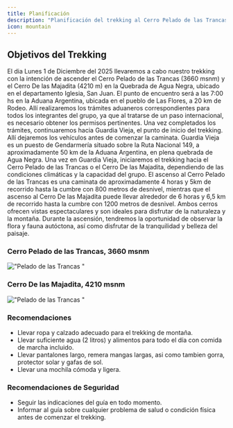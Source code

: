 ```yaml
---
title: Planificación
description: "Planificación del trekking al Cerro Pelado de las Trancas (3660 msnm) y Cerro De las Majadita (4210 m) en la Quebrada de Agua Negra, San Juan."
icon: mountain
---
```


## Objetivos del Trekking

El dia Lunes 1 de Diciembre del 2025 llevaremos a cabo nuestro trekking con la intención de ascender el Cerro Pelado de las Trancas (3660 msnm) y el Cerro De las Majadita (4210 m) en la Quebrada de Agua Negra, ubicado en el departamento Iglesia, San Juan.
El punto de encuentro será a las 7:00 hs en la Aduana Argentina, ubicada en el pueblo de Las Flores, a 20 km de Rodeo. Allí realizaremos los trámites aduaneros correspondientes para todos los integrantes del grupo, ya que al tratarse de un paso internacional, es necesario obtener los permisos pertinentes.
Una vez completados los trámites, continuaremos hacia Guardia Vieja, el punto de inicio del trekking. Allí dejaremos los vehículos antes de comenzar la caminata. Guardia Vieja es un puesto de Gendarmería situado sobre la Ruta Nacional 149, a aproximadamente 50 km de la Aduana Argentina, en plena quebrada de Agua Negra.
Una vez en Guardia Vieja, iniciaremos el trekking hacia el Cerro Pelado de las Trancas o el Cerro De las Majadita, dependiendo de las condiciones climáticas y la capacidad del grupo. El ascenso al Cerro Pelado de las Trancas es una caminata de aproximadamente 4 horas y 5km de recorrido hasta la cumbre con 800 metros de desnivel, mientras que el ascenso al Cerro De las Majadita puede llevar alrededor de 6 horas y 6,5 km de recorrido hasta la cumbre con 1200 metros de desnivel. 
Ambos cerros ofrecen vistas espectaculares y son ideales para disfrutar de la naturaleza y la montaña. Durante la ascensión, tendremos la oportunidad de observar la flora y fauna autóctona, así como disfrutar de la tranquilidad y belleza del paisaje.

### Cerro Pelado de las Trancas, 3660 msnm
!["Pelado de las Trancas "](/images/PeladoTrancasElevacion.png)

### Cerro De las Majadita, 4210 msnm
!["Pelado de las Trancas "](/images/MajaditaElevacion.png)

### Recomendaciones
- Llevar ropa y calzado adecuado para el trekking de montaña.
- Llevar suficiente agua (2 litros) y alimentos para todo el día con comida de marcha incluido.
- Llevar pantalones largo, remera mangas largas, asi como tambien gorra, protector solar y gafas de sol.
- Llevar una mochila cómoda y ligera.
### Recomendaciones de Seguridad
- Seguir las indicaciones del guía en todo momento.
- Informar al guía sobre cualquier problema de salud o condición física antes de comenzar el trekking.
